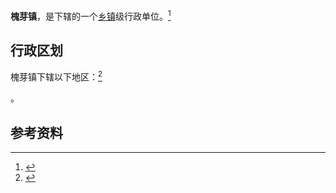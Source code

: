 {{中国乡级行政区|61/03/26/102/000}}

'''槐芽镇'''，是{{PRC admin/fullname|61/03/26/102/000|3}}下辖的一个[[乡镇|乡镇]]级行政单位。<ref>{{PRC admin/ref sgc|{{PRC admin/parent|61/03/26/102/000}}}}</ref>

== 行政区划 ==

槐芽镇下辖以下地区：<ref>{{PRC admin/ref sgc|61/03/26/102/000}}</ref>

{{PRC admin/children|61/03/26/102/000}}。

== 参考资料 ==

{{reflist}}

{{行政区划小作品}}
{{PRC admin/navcat|61/03/26/102/000}}